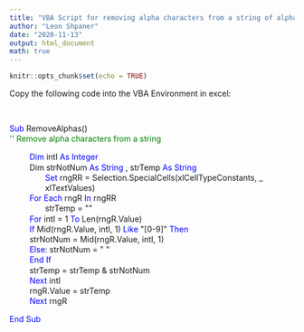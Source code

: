 ```yaml
---
title: "VBA Script for removing alpha characters from a string of alphanumeric text"
author: "Leon Shpaner"
date: "2020-11-13"
output: html_document
math: true
---
```


```r
knitr::opts_chunk$set(echo = TRUE)
```

Copy the following code into the VBA Environment in excel:

<br>

<html>

<style>
p.indent {
    text-indent: 30px;
}

div.a {
  line-height:130%;
}


</style>
</head>
<body>

<div class="a"> <p style="font-family:consolas"> <font color = blue> Sub </font color>  RemoveAlphas()
<br> <font color = green> \'\' Remove alpha characters from a string </font color>

&nbsp;&nbsp;&nbsp;&nbsp;&nbsp;&nbsp;&nbsp;&nbsp; <font color = blue> Dim </font color> intI <font color = blue> As Integer </font color> 
<br> &nbsp;&nbsp;&nbsp;&nbsp;&nbsp;&nbsp;&nbsp;&nbsp; Dim strNotNum <font color = blue> As String </font color>, strTemp <font color=blue> As String </font color>
<br> &nbsp;&nbsp;&nbsp;&nbsp;&nbsp;&nbsp;&nbsp;&nbsp;&nbsp;&nbsp;&nbsp;&nbsp;&nbsp;&nbsp;&nbsp; <font color=blue>Set</font color> rngRR = Selection.SpecialCells(xlCellTypeConstants, _
<br> &nbsp;&nbsp;&nbsp;&nbsp;&nbsp;&nbsp;&nbsp;&nbsp;&nbsp;&nbsp;&nbsp;&nbsp;&nbsp;&nbsp;&nbsp; xlTextValues)
<br> &nbsp;&nbsp;&nbsp;&nbsp;&nbsp;&nbsp;&nbsp;&nbsp; <font color = blue> For Each </font color> rngR <font color=blue> In </font color> rngRR
<br> &nbsp;&nbsp;&nbsp;&nbsp;&nbsp;&nbsp;&nbsp;&nbsp;&nbsp;&nbsp;&nbsp;&nbsp;&nbsp;&nbsp;&nbsp; strTemp = \"\"
<br> &nbsp;&nbsp;&nbsp;&nbsp;&nbsp;&nbsp;&nbsp;&nbsp; <font color=blue> For </font color> intI = 1 <font color=blue>To</font color> Len(rngR.Value)
<br> &nbsp;&nbsp;&nbsp;&nbsp;&nbsp;&nbsp;&nbsp;&nbsp; <font color=blue>If</font color> Mid(rngR.Value, intI, 1) <font color=blue>Like</font color> \"[0-9]\" <font color=blue> Then </font color>
<br> &nbsp;&nbsp;&nbsp;&nbsp;&nbsp;&nbsp;&nbsp;&nbsp; strNotNum = Mid(rngR.Value, intI, 1)
<br> &nbsp;&nbsp;&nbsp;&nbsp;&nbsp;&nbsp;&nbsp;&nbsp; <font color=blue>Else</font color>: strNotNum = \" \"
<br> &nbsp;&nbsp;&nbsp;&nbsp;&nbsp;&nbsp;&nbsp;&nbsp; <font color=blue> End If </font color>
<br> &nbsp;&nbsp;&nbsp;&nbsp;&nbsp;&nbsp;&nbsp;&nbsp; strTemp = strTemp & strNotNum
<br> &nbsp;&nbsp;&nbsp;&nbsp;&nbsp;&nbsp;&nbsp;&nbsp; <font color=blue> Next </font color> intI
<br> &nbsp;&nbsp;&nbsp;&nbsp;&nbsp;&nbsp;&nbsp;&nbsp; rngR.Value = strTemp
<br> &nbsp;&nbsp;&nbsp;&nbsp;&nbsp;&nbsp;&nbsp;&nbsp; <font color=blue>Next</font color> rngR

<font color=blue>End Sub</font color>
</p>

</div>
</body>
</html>







